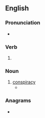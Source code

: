 ==English==

===Pronunciation===
* {{rhymes|en|aɪəɹɪŋ|s=3}}

===Verb===
{{head|en|verb form}}

# {{present participle of|en|conspire|nocat=1}}

===Noun===
{{en-noun}}

# [[conspiracy]]
#* {{quote-journal|en|date=July 15, 2007|author=|title=The Nixonian Whitewash, Scrubbed|work=New York Times|url=http://www.nytimes.com/2007/07/15/opinion/15sun4.html
|passage=This time, however, eavesdropping on more of his tragicomic '''conspirings''' is secondary to the fact that they are part of an agreement to finally legitimize the privately run, propagandistic Nixon library.}}

===Anagrams===
* {{anagrams|en|a=cgiinnoprs|incorpsing}}